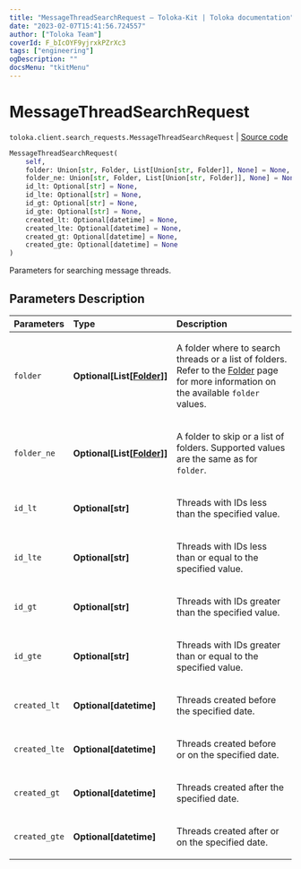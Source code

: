 ```yaml
---
title: "MessageThreadSearchRequest — Toloka-Kit | Toloka documentation"
date: "2023-02-07T15:41:56.724557"
author: ["Toloka Team"]
coverId: F_bIcOYF9yjrxkPZrXc3
tags: ["engineering"]
ogDescription: ""
docsMenu: "tkitMenu"
---
```


# MessageThreadSearchRequest
`toloka.client.search_requests.MessageThreadSearchRequest` | [Source code](https://github.com/Toloka/toloka-kit/blob/v1.1.3/src/client/search_requests.py#L796)

```python
MessageThreadSearchRequest(
    self,
    folder: Union[str, Folder, List[Union[str, Folder]], None] = None,
    folder_ne: Union[str, Folder, List[Union[str, Folder]], None] = None,
    id_lt: Optional[str] = None,
    id_lte: Optional[str] = None,
    id_gt: Optional[str] = None,
    id_gte: Optional[str] = None,
    created_lt: Optional[datetime] = None,
    created_lte: Optional[datetime] = None,
    created_gt: Optional[datetime] = None,
    created_gte: Optional[datetime] = None
)
```

Parameters for searching message threads.

## Parameters Description

| Parameters | Type | Description |
| :----------| :----| :-----------|
`folder`|**Optional\[List\[[Folder](/docs-new/toloka-kit/reference/toloka.client.message_thread.Folder)\]\]**|<p>A folder where to search threads or a list of folders. Refer to the [Folder](/docs-new/toloka-kit/reference/toloka.client.message_thread.Folder) page for more information on the available `folder` values.</p>
`folder_ne`|**Optional\[List\[[Folder](/docs-new/toloka-kit/reference/toloka.client.message_thread.Folder)\]\]**|<p>A folder to skip or a list of folders. Supported values are the same as for `folder`.</p>
`id_lt`|**Optional\[str\]**|<p>Threads with IDs less than the specified value.</p>
`id_lte`|**Optional\[str\]**|<p>Threads with IDs less than or equal to the specified value.</p>
`id_gt`|**Optional\[str\]**|<p>Threads with IDs greater than the specified value.</p>
`id_gte`|**Optional\[str\]**|<p>Threads with IDs greater than or equal to the specified value.</p>
`created_lt`|**Optional\[datetime\]**|<p>Threads created before the specified date.</p>
`created_lte`|**Optional\[datetime\]**|<p>Threads created before or on the specified date.</p>
`created_gt`|**Optional\[datetime\]**|<p>Threads created after the specified date.</p>
`created_gte`|**Optional\[datetime\]**|<p>Threads created after or on the specified date.</p>
